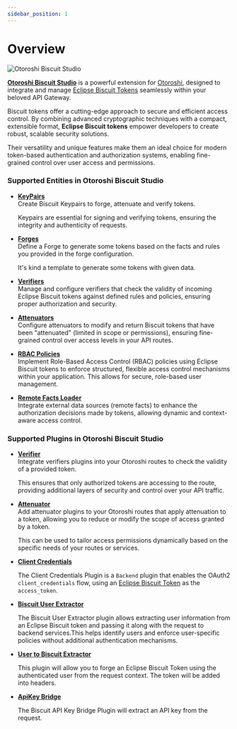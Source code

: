 ```yaml
---
sidebar_position: 1
---
```



# Overview

![Otoroshi Biscuit Studio](/img/undraw_features-overview_uone.svg)

[**Otoroshi Biscuit Studio**](https://github.com/cloud-apim/otoroshi-biscuit-studio) is a powerful extension for [Otoroshi](https://maif.github.io/otoroshi/manual/index.html), designed to integrate and manage [Eclipse Biscuit Tokens](https://biscuitsec.org) seamlessly within your beloved API Gateway. 

Biscuit tokens offer a cutting-edge approach to secure and efficient access control. By combining advanced cryptographic techniques with a compact, extensible format, **Eclipse Biscuit tokens** empower developers to create robust, scalable security solutions. 

Their versatility and unique features make them an ideal choice for modern token-based authentication and authorization systems, enabling fine-grained control over user access and permissions.

### Supported Entities in Otoroshi Biscuit Studio

* **[KeyPairs](/docs/entities/keypairs)**  
  Create Biscuit Keypairs to forge, attenuate and verify tokens. 
  
  Keypairs are essential for signing and verifying tokens, ensuring the integrity and authenticity of requests.

* **[Forges](/docs/entities/forges)**  
  Define a Forge to generate some tokens based on the facts and rules you provided in the forge configuration.

  It's kind a template to generate some tokens with given data. 
  
* **[Verifiers](/docs/entities/verifiers)**  
  Manage and configure verifiers that check the validity of incoming Eclipse Biscuit tokens against defined rules and policies, ensuring proper authorization and security.

* **[Attenuators](/docs/entities/attenuators)**  
  Configure attenuators to modify and return Biscuit tokens that have been "attenuated" (limited in scope or permissions), ensuring fine-grained control over access levels in your API routes.
  
* **[RBAC Policies](/docs/entities/rbac)**  
  Implement Role-Based Access Control (RBAC) policies using Eclipse Biscuit tokens to enforce structured, flexible access control mechanisms within your application. This allows for secure, role-based user management.

* **[Remote Facts Loader](/docs/entities/remotefacts)**  
  Integrate external data sources (remote facts) to enhance the authorization decisions made by tokens, allowing dynamic and context-aware access control.

### Supported Plugins in Otoroshi Biscuit Studio

* **[Verifier](/docs/plugins/verifiers)**  
  Integrate verifiers plugins into your Otoroshi routes to check the validity of a provided token. 
  
  This ensures that only authorized tokens are accessing to the route, providing additional layers of security and control over your API traffic.

* **[Attenuator](/docs/plugins/attenuators)**  
  Add attenuator plugins to your Otoroshi routes that apply attenuation to a token, allowing you to reduce or modify the scope of access granted by a token. 
  
  This can be used to tailor access permissions dynamically based on the specific needs of your routes or services.

* **[Client Credentials](/docs/plugins/clientcredentials)**

  The Client Credentials Plugin is a `Backend` plugin that enables the OAuth2 `client_credentials` flow, using an [Eclipse Biscuit Token](/docs/introduction) as the `access_token`.

* **[Biscuit User Extractor](/docs/plugins/biscuit-user-extractor)**

  The Biscuit User Extractor plugin allows extracting user information from an Eclipse Biscuit token and passing it along with the request to backend services.This helps identify users and enforce user-specific policies without additional authentication mechanisms.

* **[User to Biscuit Extractor](/docs/plugins/user-to-biscuit)**

  This plugin will allow you to forge an Eclipse Biscuit Token using the authenticated user from the request context. The token will be added into headers.

* **[ApiKey Bridge](/docs/plugins/apikeybridge)**

  The Biscuit API Key Bridge Plugin will extract an API key from the request.